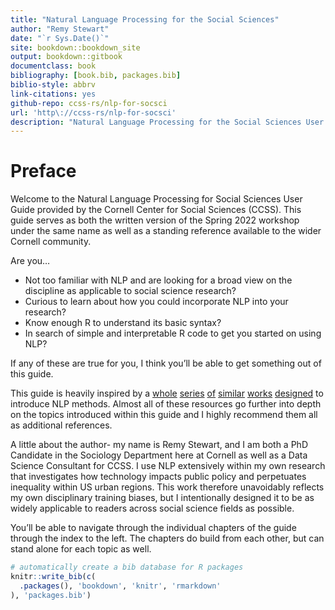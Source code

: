 ```yaml
--- 
title: "Natural Language Processing for the Social Sciences"
author: "Remy Stewart"
date: "`r Sys.Date()`"
site: bookdown::bookdown_site
output: bookdown::gitbook
documentclass: book
bibliography: [book.bib, packages.bib]
biblio-style: abbrv
link-citations: yes
github-repo: ccss-rs/nlp-for-socsci
url: 'http\://ccss-rs/nlp-for-socsci'
description: "Natural Language Processing for the Social Sciences User Guide."
---
```


# Preface {-}
\markboth{Preface}{}

Welcome to the Natural Language Processing for Social Sciences User Guide provided by the Cornell Center for Social Sciences (CCSS). This guide serves as both the written version of the Spring 2022 workshop under the same name as well as a standing reference available to the wider Cornell community. 

Are you… 

*	Not too familiar with NLP and are looking for a broad view on the discipline as applicable to social science research?
*	Curious to learn about how you could incorporate NLP into your research?
*	Know enough R to understand its basic syntax?
*	In search of simple and interpretable R code to get you started on using NLP?

If any of these are true for you, I think you’ll be able to get something out of this guide.

This guide is heavily inspired by a [whole](https://cfss.uchicago.edu/) [series](https://cbail.github.io/ids704/Home.html) [of](https://www.tidytextmining.com/index.html) [similar](https://slcladal.github.io/index.html) [works](https://m-clark.github.io/text-analysis-with-R/) [designed](https://melaniewalsh.github.io/Intro-Cultural-Analytics/welcome.html) to introduce NLP methods. Almost all of these resources go further into depth on the topics introduced within this guide and I highly recommend them all as additional references. 

A little about the author- my name is Remy Stewart, and I am both a PhD Candidate in the Sociology Department here at Cornell as well as a Data Science Consultant for CCSS. I use NLP extensively within my own research that investigates how technology impacts public policy and perpetuates inequality within US urban regions. This work therefore unavoidably reflects my own disciplinary training biases, but I intentionally designed it to be as widely applicable to readers across social science fields as possible. 

You’ll be able to navigate through the individual chapters of the guide through the index to the left. The chapters do build from each other, but can stand alone for each topic as well. 

```r
# automatically create a bib database for R packages
knitr::write_bib(c(
  .packages(), 'bookdown', 'knitr', 'rmarkdown'
), 'packages.bib')
```
